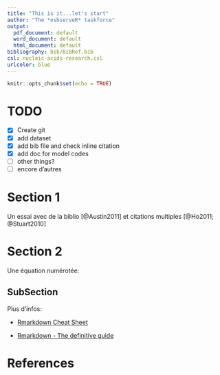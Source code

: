 ```yaml
---
title: "This is it...let's start"
author: "The *osbserveR* taskforce"
output:
  pdf_document: default
  word_document: default
  html_document: default
bibliography: bib/BibRef.bib
csl: nucleic-acids-research.csl
urlcolor: blue
---
```


```r
knitr::opts_chunk$set(echo = TRUE)
```



# TODO

- [x] Create git
- [x] add dataset
- [x] add bib file and check inline citation 
- [x] add doc for model codes 
- [ ] other things?
- [ ] encore d'autres


# Section 1

Un essai avec de la biblio [@Austin2011] et citations multiples [@Ho2011; @Stuart2010]

# Section 2

Une équation numérotée:
\begin{equation}
\displaystyle P(A|B)={\frac {P(B|A)\cdot P(A)}{P(B)}}
\end{equation}

## SubSection

Plus d'infos:

- [Rmarkdown Cheat Sheet](https://rstudio.com/wp-content/uploads/2015/02/rmarkdown-cheatsheet.pdf)

- [Rmarkdown - The definitive guide](https://bookdown.org/yihui/rmarkdown/)
\vspace{1cm}

# References